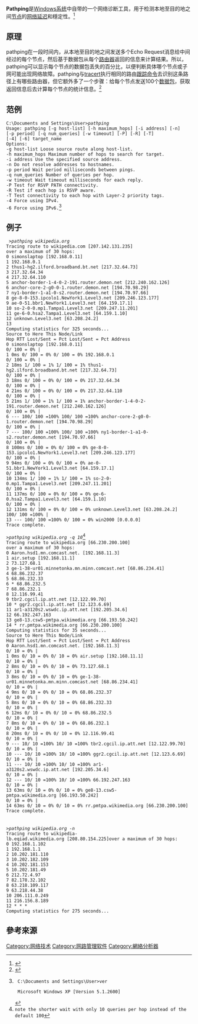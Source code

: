 {{refimprove|time=2013-10-25T05:50:33+00:00}}

'''Pathping'''是[[Windows系统|Windows系统]]中自带的一个网络诊断工具，用于检测本地至目的地之间[[节点|节点]]的[[网络延迟|网络延迟]]和穩定性。<ref>{{Cite web |url=http://www.computerhope.com/pathping.htm |title=MS-DOS pathping command help |accessdate=2013-10-25 |archive-date=2013-11-06 |archive-url=https://web.archive.org/web/20131106135643/http://www.computerhope.com/pathping.htm |dead-url=no }}</ref>
==原理==
pathping在一段时间内，从本地至目的地之间发送多个Echo Request消息给中间经过的每个节点，然后基于数据包从每个[[路由器|路由器]]返回的信息来计算结果。所以，pathping可以显示每个节点的数据包丢失的百分比，以便判断具体哪个节点或子网可能出现网络故障。pathping与[[tracert|tracert]]执行相同的路由[[跟踪命令|跟踪命令]]去识别这条路径上有哪些路由器，但它额外多了一个步骤：给每个节点发送100个[[数据包|数据包]]，获取返回信息后去计算每个节点的统计信息。<ref>{{Cite web |url=http://www.microsoft.com/resources/documentation/windows/xp/all/proddocs/en-us/pathping.mspx?mfr=true# |title=微软Windows专业版帮助手册 |access-date=2013-10-25 |archive-url=https://web.archive.org/web/20131105200845/http://www.microsoft.com/resources/documentation/windows/xp/all/proddocs/en-us/pathping.mspx?mfr=true |archive-date=2013-11-05 |dead-url=yes }}</ref>
==范例==
 C:\Documents and Settings\User>''pathping''
 Usage: pathping [-g host-list] [-h maximum_hops] [-i address] [-n]
 [-p period] [-q num_queries] [-w timeout] [-P] [-R] [-T]
 [-4] [-6] target_name
 Options:
 -g host-list Loose source route along host-list.
 -h maximum_hops Maximum number of hops to search for target.
 -i address Use the specified source address.
 -n Do not resolve addresses to hostnames.
 -p period Wait period milliseconds between pings.
 -q num_queries Number of queries per hop.
 -w timeout Wait timeout milliseconds for each reply.
 -P Test for RSVP PATH connectivity.
 -R Test if each hop is RSVP aware.
 -T Test connectivity to each hop with Layer-2 priority tags.
 -4 Force using IPv4.
 -6 Force using IPv6.<ref><syntaxhighlight lang="dos">
 C:\Documents and Settings\User>ver
 
 Microsoft Windows XP [Version 5.1.2600]
</syntaxhighlight></ref>

==例子==
  >''pathping wikipedia.org''
 Tracing route to wikipedia.com [207.142.131.235]
 over a maximum of 30 hops:
 0 simonslaptop [192.168.0.11]
 1 192.168.0.1
 2 thus1-hg2.ilford.broadband.bt.net [217.32.64.73]
 3 217.32.64.34
 4 217.32.64.110
 5 anchor-border-1-4-0-2-191.router.demon.net [212.240.162.126]
 6 anchor-core-2-g0-0-1.router.demon.net [194.70.98.29]
 7 ny1-border-1-a1-0-s2.router.demon.net [194.70.97.66]
 8 ge-8-0-153.ipcolo1.NewYork1.Level3.net [209.246.123.177]
 9 ae-0-51.bbr1.NewYork1.Level3.net [64.159.17.1]
 10 so-2-0-0.mp1.Tampa1.Level3.net [209.247.11.201]
 11 ge-6-0.hsa2.Tampa1.Level3.net [64.159.1.10]
 12 unknown.Level3.net [63.208.24.2]
 13
 Computing statistics for 325 seconds...
 Source to Here This Node/Link
 Hop RTT Lost/Sent = Pct Lost/Sent = Pct Address
 0 simonslaptop [192.168.0.11]
 0/ 100 = 0% |
 1 0ms 0/ 100 = 0% 0/ 100 = 0% 192.168.0.1
 0/ 100 = 0% |
 2 18ms 1/ 100 = 1% 1/ 100 = 1% thus1-hg2.ilford.broadband.bt.net [217.32.64.73]
 0/ 100 = 0% |
 3 18ms 0/ 100 = 0% 0/ 100 = 0% 217.32.64.34
 0/ 100 = 0% |
 4 21ms 0/ 100 = 0% 0/ 100 = 0% 217.32.64.110
 0/ 100 = 0% |
 5 21ms 1/ 100 = 1% 1/ 100 = 1% anchor-border-1-4-0-2-191.router.demon.net [212.240.162.126]
 0/ 100 = 0% |
 6 --- 100/ 100 =100% 100/ 100 =100% anchor-core-2-g0-0-1.router.demon.net [194.70.98.29]
 0/ 100 = 0% |
 7 --- 100/ 100 =100% 100/ 100 =100% ny1-border-1-a1-0-s2.router.demon.net [194.70.97.66]
 0/ 100 = 0% |
 8 100ms 0/ 100 = 0% 0/ 100 = 0% ge-8-0-153.ipcolo1.NewYork1.Level3.net [209.246.123.177]
 0/ 100 = 0% |
 9 94ms 0/ 100 = 0% 0/ 100 = 0% ae-0-51.bbr1.NewYork1.Level3.net [64.159.17.1]
 0/ 100 = 0% |
 10 134ms 1/ 100 = 1% 1/ 100 = 1% so-2-0-0.mp1.Tampa1.Level3.net [209.247.11.201]
 0/ 100 = 0% |
 11 137ms 0/ 100 = 0% 0/ 100 = 0% ge-6-0.hsa2.Tampa1.Level3.net [64.159.1.10]
 0/ 100 = 0% |
 12 131ms 0/ 100 = 0% 0/ 100 = 0% unknown.Level3.net [63.208.24.2]
 100/ 100 =100% |
 13 --- 100/ 100 =100% 0/ 100 = 0% win2000 [0.0.0.0]
 Trace complete.

 >''pathping wikipedia.org -q 10''<ref>note the shorter wait with only 10 queries per hop instead of the default 100</ref>
 Tracing route to wikipedia.org [66.230.200.100]
 over a maximum of 30 hops:
 0 Aaron.hsd1.mn.comcast.net. [192.168.11.3]
 1 air.setup [192.168.11.1]
 2 73.127.68.1
 3 ge-1-38-ur01.minnetonka.mn.minn.comcast.net [68.86.234.41]
 4 68.86.232.37
 5 68.86.232.33
 6 * 68.86.232.5
 7 68.86.232.1
 8 12.116.99.41
 9 tbr2.cgcil.ip.att.net [12.122.99.70]
 10 * ggr2.cgcil.ip.att.net [12.123.6.69]
 11 ar1-a3120s2.wswdc.ip.att.net [192.205.34.6]
 12 66.192.247.163
 13 ge8-13.csw5-pmtpa.wikimedia.org [66.193.50.242]
 14 * rr.pmtpa.wikimedia.org [66.230.200.100]
 Computing statistics for 35 seconds...
 Source to Here This Node/Link
 Hop RTT Lost/Sent = Pct Lost/Sent = Pct Address
 0 Aaron.hsd1.mn.comcast.net. [192.168.11.3]
 0/ 10 = 0% |
 1 0ms 0/ 10 = 0% 0/ 10 = 0% air.setup [192.168.11.1]
 0/ 10 = 0% |
 2 8ms 0/ 10 = 0% 0/ 10 = 0% 73.127.68.1
 0/ 10 = 0% |
 3 8ms 0/ 10 = 0% 0/ 10 = 0% ge-1-38-ur01.minnetonka.mn.minn.comcast.net [68.86.234.41]
 0/ 10 = 0% |
 4 9ms 0/ 10 = 0% 0/ 10 = 0% 68.86.232.37
 0/ 10 = 0% |
 5 8ms 0/ 10 = 0% 0/ 10 = 0% 68.86.232.33
 0/ 10 = 0% |
 6 12ms 0/ 10 = 0% 0/ 10 = 0% 68.86.232.5
 0/ 10 = 0% |
 7 8ms 0/ 10 = 0% 0/ 10 = 0% 68.86.232.1
 0/ 10 = 0% |
 8 20ms 0/ 10 = 0% 0/ 10 = 0% 12.116.99.41
 0/ 10 = 0% |
 9 --- 10/ 10 =100% 10/ 10 =100% tbr2.cgcil.ip.att.net [12.122.99.70]
 0/ 10 = 0% |
 10 --- 10/ 10 =100% 10/ 10 =100% ggr2.cgcil.ip.att.net [12.123.6.69]
 0/ 10 = 0% |
 11 --- 10/ 10 =100% 10/ 10 =100% ar1-a3120s2.wswdc.ip.att.net [192.205.34.6]
 0/ 10 = 0% |
 12 --- 10/ 10 =100% 10/ 10 =100% 66.192.247.163
 0/ 10 = 0% |
 13 63ms 0/ 10 = 0% 0/ 10 = 0% ge8-13.csw5-pmtpa.wikimedia.org [66.193.50.242]
 0/ 10 = 0% |
 14 63ms 0/ 10 = 0% 0/ 10 = 0% rr.pmtpa.wikimedia.org [66.230.200.100]
 Trace complete.
 
 
 >''pathping wikipedia.org -n''
 Tracing route to wikipedia-lb.eqiad.wikimedia.org [208.80.154.225]over a maximum of 30 hops:
 0 192.168.1.102
 1 192.168.1.1
 2 10.202.181.110
 3 10.202.182.109
 4 10.202.181.153
 5 10.202.181.49
 6 212.72.4.97
 7 82.178.32.102
 8 63.218.109.117
 9 63.218.44.38
 10 206.111.0.249
 11 216.156.8.189
 12 * * *
 Computing statistics for 275 seconds...


==參考來源==
<references />
{{視窗指令}}
[[Category:网络技术|Category:网络技术]]
[[Category:网路管理软件|Category:网路管理软件]]
[[Category:網絡分析器|Category:網絡分析器]]
